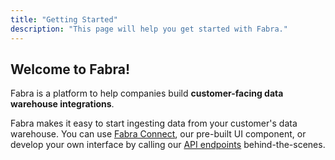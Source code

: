 ```yaml
---
title: "Getting Started"
description: "This page will help you get started with Fabra."
---
```


## Welcome to Fabra!

Fabra is a platform to help companies build **customer-facing data warehouse integrations**.

Fabra makes it easy to start ingesting data from your customer's data warehouse. You can use
[Fabra Connect](https://docs.fabra.io/guides/fabra-connect), our pre-built UI component, or
develop your own interface by calling our [API endpoints](https://docs.fabra.io/api-reference)
behind-the-scenes.